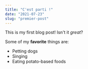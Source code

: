 ```yaml
---
title: "C'est parti !"
date: "2021-07-23"
slug: "premier-post"
---
```


This is my first blog post! Isn't it _great_?

Some of my **favorite** things are:

- Petting dogs
- Singing
- Eating potato-based foods
